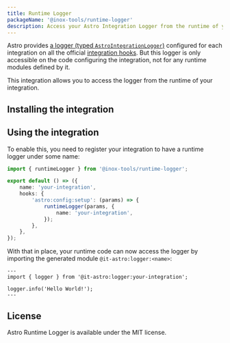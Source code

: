```yaml
---
title: Runtime Logger
packageName: '@inox-tools/runtime-logger'
description: Access your Astro Integration Logger from the runtime of your integration.
---
```


Astro provides [a logger (typed `AstroIntegrationLogger`)](https://docs.astro.build/en/reference/integrations-reference/#astrointegrationlogger) configured for each integration on all the official [integration hooks](https://docs.astro.build/en/reference/integrations-reference/#hooks). But this logger is only accessible on the code configuring the integration, not for any runtime modules defined by it.

This integration allows you to access the logger from the runtime of your integration.

## Installing the integration


<PackageManagers pkg="@inox-tools/runtime-logger" />

## Using the integration

To enable this, you need to register your integration to have a runtime logger under some name:

```ts title="your-integration/index.ts" ins={1,7-9}
import { runtimeLogger } from '@inox-tools/runtime-logger';

export default () => ({
	name: 'your-integration',
	hooks: {
		'astro:config:setup': (params) => {
			runtimeLogger(params, {
				name: 'your-integration',
			});
		},
	},
});
```

With that in place, your runtime code can now access the logger by importing the generated module `@it-astro:logger:<name>`:

```astro title="injected-route.astro"
---
import { logger } from '@it-astro:logger:your-integration';

logger.info('Hello World!');
---
```

## License

Astro Runtime Logger is available under the MIT license.
